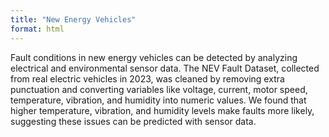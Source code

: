 ```yaml
---
title: "New Energy Vehicles"
format: html
---
```


Fault conditions in new energy vehicles can be detected by analyzing electrical and environmental sensor data. The NEV Fault Dataset, collected from real electric vehicles in 2023, was cleaned by removing extra punctuation and converting variables like voltage, current, motor speed, temperature, vibration, and humidity into numeric values. We found that higher temperature, vibration, and humidity levels make faults more likely, suggesting these issues can be predicted with sensor data.
